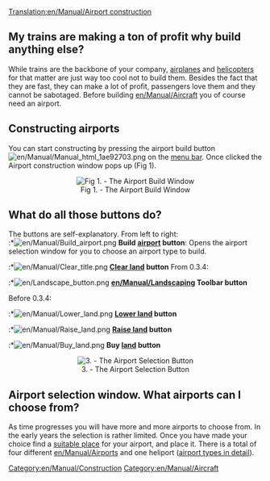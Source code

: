 [[Translation:en/Manual/Airport construction]]
==My trains are making a ton of profit why build anything else?==
While trains are the backbone of your company, [[en/Manual/Aircraft|airplanes]] and [[en/Manual/Aircraft|helicopters]] for that matter are just way too cool not to build them. Besides the fact that they are fast, they can make a lot of profit, passengers love them and they cannot be sabotaged. Before building [[en/Manual/Aircraft]] you of course need an airport.

==Constructing airports==
You can start constructing by pressing the airport build button [[File:en/Manual/Manual html 1ae92703.png]] on the [[en/Manual/Game interface|menu bar]]. Once clicked the Airport construction window pops up (Fig 1).

<center>[[File:en/Manual/Airport construction.png|center|frame|Fig 1. - The Airport Build Window]]</center>

==What do all those buttons do?==
The buttons are self-explanatory. From left to right:<br>
:*[[File:en/Manual/Build airport.png]] '''Build [[en/Manual/Airports|airport]] button''': Opens the airport selection window for you to choose an airport type to build.
:*[[File:en/Manual/Clear title.png]] '''[[en/Manual/Landscaping|Clear land]] button'''
From 0.3.4:
:*[[File:en/Landscape button.png]] '''[[en/Manual/Landscaping]] Toolbar button'''

Before 0.3.4:
:*[[File:en/Manual/Lower land.png]] '''[[en/Manual/Landscaping|Lower land]] button'''
:*[[File:en/Manual/Raise land.png]] '''[[en/Manual/Landscaping|Raise land]] button'''
:*[[File:en/Manual/Buy land.png]] '''Buy [[en/Manual/Land|land]] button'''

<center>[[File:en/Airport-selection.png|center|frame|3. - The Airport Selection Button]]</center>

==Airport selection window. What airports can I choose from?==
As time progresses you will have more and more airports to choose from. In the early years the selection is rather limited. Once you have made your choice find a [[en/Building stations|suitable place]] for your airport, and place it. There is a total of four different [[en/Manual/Airports]] and one heliport ([[en/Manual/Airports|airport types in detail]]).

[[Category:en/Manual/Construction]]
[[Category:en/Manual/Aircraft]]